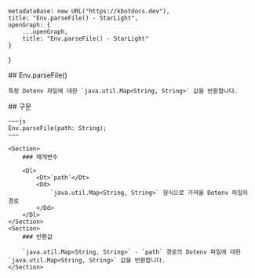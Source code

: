 
    metadataBase: new URL("https://kbotdocs.dev"),
    title: "Env.parseFile() - StarLight",
    openGraph: {
        ...openGraph,
        title: "Env.parseFile() - StarLight"
    }
}

<Section>
    ## Env.parseFile()

    특정 Dotenv 파일에 대한 `java.util.Map<String, String>` 값을 반환합니다.
</Section>
<Section>
    ## 구문

    ~~~js
    Env.parseFile(path: String);
    ~~~

    <Section>
        ### 매개변수

        <Dl>
            <Dt>`path`</Dt>
            <Dd>
                `java.util.Map<String, String>` 형식으로 가져올 Dotenv 파일의 경로
            </Dd>
        </Dl>
    </Section>
    <Section>
        ### 반환값

        `java.util.Map<String, String>` - `path` 경로의 Dotenv 파일에 대한 `java.util.Map<String, String>` 값을 반환합니다.
    </Section>
</Section>